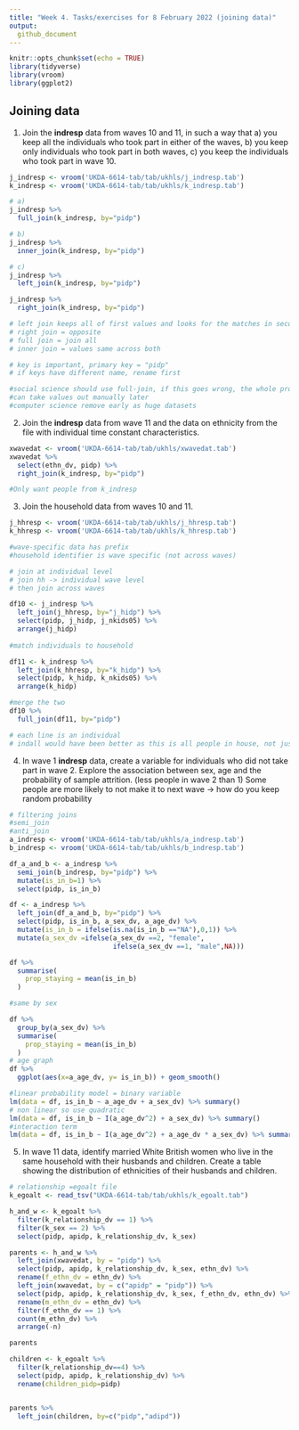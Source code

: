 ```yaml
---
title: "Week 4. Tasks/exercises for 8 February 2022 (joining data)"
output:
  github_document
---
```


```r
knitr::opts_chunk$set(echo = TRUE)
library(tidyverse)
library(vroom)
library(ggplot2)
```

## Joining data

1. Join the **indresp** data from waves 10 and 11, in such a way that a) you keep all the individuals who took part in either of the waves, b) you keep only individuals who took part in both waves, c) you keep the individuals who took part in wave 10.

```r
j_indresp <- vroom('UKDA-6614-tab/tab/ukhls/j_indresp.tab')
k_indresp <- vroom('UKDA-6614-tab/tab/ukhls/k_indresp.tab')

# a)
j_indresp %>% 
  full_join(k_indresp, by="pidp")

# b)
j_indresp %>%
  inner_join(k_indresp, by="pidp")

# c)
j_indresp %>%
  left_join(k_indresp, by="pidp")

j_indresp %>%
  right_join(k_indresp, by="pidp")

# left join keeps all of first values and looks for the matches in second
# right join = opposite
# full join = join all
# inner join = values same across both

# key is important, primary key = "pidp" 
# if keys have different name, rename first

#social science should use full-join, if this goes wrong, the whole project affected
#can take values out manually later
#computer science remove early as huge datasets
```

2. Join the **indresp** data from wave 11 and the data on ethnicity from the file with individual time constant characteristics. 

```r
xwavedat <- vroom('UKDA-6614-tab/tab/ukhls/xwavedat.tab')
xwavedat %>%
  select(ethn_dv, pidp) %>%
  right_join(k_indresp, by="pidp")

#Only want people from k_indresp
```

3. Join the household data from waves 10 and 11.

```r
j_hhresp <- vroom('UKDA-6614-tab/tab/ukhls/j_hhresp.tab')
k_hhresp <- vroom('UKDA-6614-tab/tab/ukhls/k_hhresp.tab')

#wave-specific data has prefix
#household identifier is wave specific (not across waves)

# join at individual level
# join hh -> individual wave level
# then join across waves

df10 <- j_indresp %>%
  left_join(j_hhresp, by="j_hidp") %>%
  select(pidp, j_hidp, j_nkids05) %>%
  arrange(j_hidp)
  
#match individuals to household

df11 <- k_indresp %>%
  left_join(k_hhresp, by="k_hidp") %>%
  select(pidp, k_hidp, k_nkids05) %>%
  arrange(k_hidp)

#merge the two
df10 %>% 
  full_join(df11, by="pidp")

# each line is an individual
# indall would have been better as this is all people in house, not just surveyed adults (indresp)

```

4. In wave 1 **indresp** data, create a variable for individuals who did not take part in wave 2. Explore the association between sex, age and the probability of sample attrition. (less people in wave 2 than 1) 
Some people are more likely to not make it to next wave -> how do you keep random probability

```r
# filtering joins
#semi_join
#anti_join
a_indresp <- vroom('UKDA-6614-tab/tab/ukhls/a_indresp.tab')
b_indresp <- vroom('UKDA-6614-tab/tab/ukhls/b_indresp.tab')

df_a_and_b <- a_indresp %>%
  semi_join(b_indresp, by="pidp") %>%
  mutate(is_in_b=1) %>%
  select(pidp, is_in_b)

df <- a_indresp %>%
  left_join(df_a_and_b, by="pidp") %>%
  select(pidp, is_in_b, a_sex_dv, a_age_dv) %>%
  mutate(is_in_b = ifelse(is.na(is_in_b =="NA"),0,1)) %>%
  mutate(a_sex_dv =ifelse(a_sex_dv ==2, "female",
                          ifelse(a_sex_dv ==1, "male",NA)))

df %>%
  summarise(
    prop_staying = mean(is_in_b)
  )

#same by sex

df %>%
  group_by(a_sex_dv) %>%
  summarise(
    prop_staying = mean(is_in_b)
  )
# age graph
df %>%
  ggplot(aes(x=a_age_dv, y= is_in_b)) + geom_smooth()

#linear probability model = binary variable
lm(data = df, is_in_b ~ a_age_dv + a_sex_dv) %>% summary()
# non linear so use quadratic
lm(data = df, is_in_b ~ I(a_age_dv^2) + a_sex_dv) %>% summary()
#interaction term
lm(data = df, is_in_b ~ I(a_age_dv^2) + a_age_dv * a_sex_dv) %>% summary()
```

5. In wave 11 data, identify married White British women who live in the same household with their husbands and children. Create a table showing the distribution of ethnicities of their husbands and children. 

```r
# relationship =egoalt file
k_egoalt <- read_tsv("UKDA-6614-tab/tab/ukhls/k_egoalt.tab")

h_and_w <- k_egoalt %>% 
  filter(k_relationship_dv == 1) %>% 
  filter(k_sex == 2) %>% 
  select(pidp, apidp, k_relationship_dv, k_sex)

parents <- h_and_w %>% 
  left_join(xwavedat, by = "pidp") %>% 
  select(pidp, apidp, k_relationship_dv, k_sex, ethn_dv) %>%
  rename(f_ethn_dv = ethn_dv) %>%
  left_join(xwavedat, by = c("apidp" = "pidp")) %>% 
  select(pidp, apidp, k_relationship_dv, k_sex, f_ethn_dv, ethn_dv) %>%
  rename(m_ethn_dv = ethn_dv) %>% 
  filter(f_ethn_dv == 1) %>% 
  count(m_ethn_dv) %>% 
  arrange(-n)

parents

children <- k_egoalt %>%
  filter(k_relationship_dv==4) %>%
  select(pidp, apidp, k_relationship_dv) %>%
  rename(children_pidp=pidp)


parents %>%
  left_join(children, by=c("pidp","adipd"))

```

